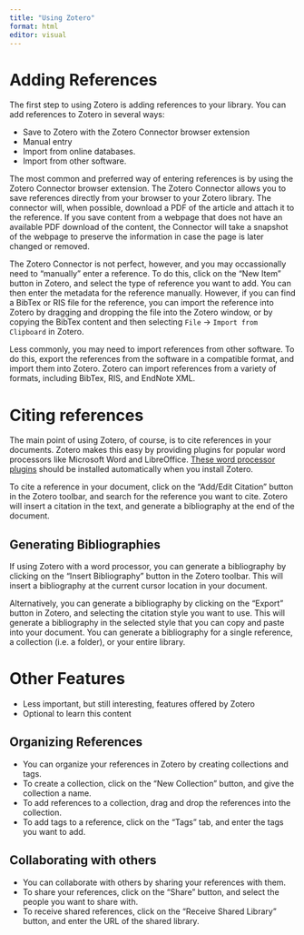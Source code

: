 ```yaml
---
title: "Using Zotero"
format: html
editor: visual
---
```


# Adding References

The first step to using Zotero is adding references to your library. You can add references to Zotero in several ways:

-   Save to Zotero with the Zotero Connector browser extension
-   Manual entry
-   Import from online databases.
-   Import from other software.

The most common and preferred way of entering references is by using the Zotero Connector browser extension. The Zotero Connector allows you to save references directly from your browser to your Zotero library. The connector will, when possible, download a PDF of the article and attach it to the reference. If you save content from a webpage that does not have an available PDF download of the content, the Connector will take a snapshot of the webpage to preserve the information in case the page is later changed or removed.

The Zotero Connector is not perfect, however, and you may occassionally need to "manually" enter a reference. To do this, click on the "New Item" button in Zotero, and select the type of reference you want to add. You can then enter the metadata for the reference manually. However, if you can find a BibTex or RIS file for the reference, you can import the reference into Zotero by dragging and dropping the file into the Zotero window, or by copying the BibTex content and then selecting `File` -\> `Import from Clipboard` in Zotero.

Less commonly, you may need to import references from other software. To do this, export the references from the software in a compatible format, and import them into Zotero. Zotero can import references from a variety of formats, including BibTex, RIS, and EndNote XML.


# Citing references

The main point of using Zotero, of course, is to cite references in your documents. Zotero makes this easy by providing plugins for popular word processors like Microsoft Word and LibreOffice. [These word processor plugins](https://www.zotero.org/support/system_requirements#word_processors) should be installed automatically when you install Zotero. 

To cite a reference in your document, click on the "Add/Edit Citation" button in the Zotero toolbar, and search for the reference you want to cite. Zotero will insert a citation in the text, and generate a bibliography at the end of the document.

## Generating Bibliographies

If using Zotero with a word processor, you can generate a bibliography by clicking on the "Insert Bibliography" button in the Zotero toolbar. This will insert a bibliography at the current cursor location in your document.

Alternatively, you can generate a bibliography by clicking on the "Export" button in Zotero, and selecting the citation style you want to use. This will generate a bibliography in the selected style that you can copy and paste into your document. You can generate a bibliography for a single reference, a collection (i.e. a folder), or your entire library.


# Other Features

-   Less important, but still interesting, features offered by Zotero
-   Optional to learn this content

## Organizing References

-   You can organize your references in Zotero by creating collections and tags.
-   To create a collection, click on the "New Collection" button, and give the collection a name.
-   To add references to a collection, drag and drop the references into the collection.
-   To add tags to a reference, click on the "Tags" tab, and enter the tags you want to add.

## Collaborating with others

-   You can collaborate with others by sharing your references with them.
-   To share your references, click on the "Share" button, and select the people you want to share with.
-   To receive shared references, click on the "Receive Shared Library" button, and enter the URL of the shared library.


